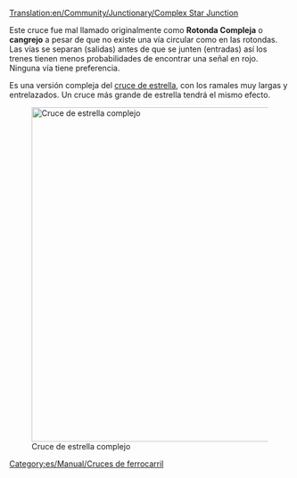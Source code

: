 [[Translation:en/Community/Junctionary/Complex Star Junction]]

{{es/Community/Junctionary/Menú de Cruces}}
Este cruce fue mal llamado originalmente como '''Rotonda Compleja''' o '''cangrejo''' a pesar de que no existe una vía circular como en las rotondas. Las vías se separan (salidas) antes de que se junten (entradas) así los trenes tienen menos probabilidades de encontrar una señal en rojo. Ninguna vía tiene preferencia.

Es una versión compleja del [[es/Community/Junctionary/Cruce de estrella|cruce de estrella]], con los ramales muy largas y entrelazados. Un cruce más grande de estrella tendrá el mismo efecto.

[[File:en/Community/Junctionary/Lgroundabout.png|none|thumb|600px|Cruce de estrella complejo]]

{{es/Community/Junctionary/Criterios sobre cruces|Caro|3|0|1|1|1|1|0|0|0|0|0||Los trenes averiados solo afectan una vía.|
*Puede manejar un gran número de trenes a la vez.
*Necesita una enorme cantidad de espacio.
}}

[[Category:es/Manual/Cruces de ferrocarril]]